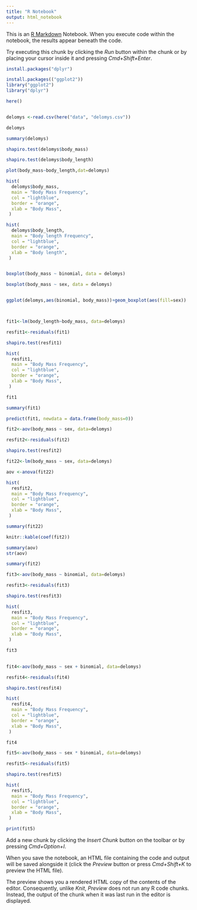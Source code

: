 ```yaml
---
title: "R Notebook"
output: html_notebook
---
```


This is an [R Markdown](http://rmarkdown.rstudio.com) Notebook. When you execute code within the notebook, the results appear beneath the code. 

Try executing this chunk by clicking the *Run* button within the chunk or by placing your cursor inside it and pressing *Cmd+Shift+Enter*. 
```r
install.packages("dplyr")


```

```r
install.packages(("ggplot2"))
library("ggplot2")
library("dplyr")

here()


delomys <-read.csv(here("data", "delomys.csv"))

delomys

summary(delomys)


```
```r
shapiro.test(delomys$body_mass)

shapiro.test(delomys$body_length)
```
```r
plot(body_mass~body_length,dat=delomys)

```
```r
hist(
  delomys$body_mass,
  main = "Body Mass Frequency",
  col = "lightblue",
  border = "orange",
  xlab = "Body Mass",
 )

hist(
  delomys$body_length,
  main = "Body length Frequency",
  col = "lightblue",
  border = "orange",
  xlab = "Body length",
 )


boxplot(body_mass ~ binomial, data = delomys)

boxplot(body_mass ~ sex, data = delomys)


ggplot(delomys,aes(binomial, body_mass))+geom_boxplot(aes(fill=sex))




```
```r
fit1<-lm(body_length~body_mass, data=delomys)

resfit1<-residuals(fit1)

shapiro.test(resfit1)

hist(
  resfit1,
  main = "Body Mass Frequency",
  col = "lightblue",
  border = "orange",
  xlab = "Body Mass",
 )

fit1

summary(fit1)

predict(fit1, newdata = data.frame(body_mass=0))
```

```r
fit2<-aov(body_mass ~ sex, data=delomys)

resfit2<-residuals(fit2)

shapiro.test(resfit2)

fit22<-lm(body_mass ~ sex, data=delomys)

aov <-anova(fit22)

hist(
  resfit2,
  main = "Body Mass Frequency",
  col = "lightblue",
  border = "orange",
  xlab = "Body Mass",
 )

summary(fit22)

knitr::kable(coef(fit2))

summary(aov)
str(aov)
```
```r
summary(fit2)
```


```r
fit3<-aov(body_mass ~ binomial, data=delomys)

resfit3<-residuals(fit3)

shapiro.test(resfit3)

hist(
  resfit3,
  main = "Body Mass Frequency",
  col = "lightblue",
  border = "orange",
  xlab = "Body Mass",
 )

fit3
  
```

```r
fit4<-aov(body_mass ~ sex + binomial, data=delomys)

resfit4<-residuals(fit4)

shapiro.test(resfit4)

hist(
  resfit4,
  main = "Body Mass Frequency",
  col = "lightblue",
  border = "orange",
  xlab = "Body Mass",
 )

fit4
```

```r
fit5<-aov(body_mass ~ sex * binomial, data=delomys)

resfit5<-residuals(fit5)

shapiro.test(resfit5)

hist(
  resfit5,
  main = "Body Mass Frequency",
  col = "lightblue",
  border = "orange",
  xlab = "Body Mass",
 )

print(fit5)

```



Add a new chunk by clicking the *Insert Chunk* button on the toolbar or by pressing *Cmd+Option+I*.

When you save the notebook, an HTML file containing the code and output will be saved alongside it (click the *Preview* button or press *Cmd+Shift+K* to preview the HTML file). 

The preview shows you a rendered HTML copy of the contents of the editor. Consequently, unlike *Knit*, *Preview* does not run any R code chunks. Instead, the output of the chunk when it was last run in the editor is displayed.

